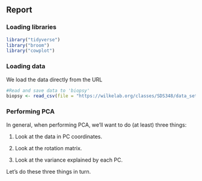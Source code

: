 ## Report

### Loading libraries

```r
library("tidyverse")
library("broom")
library("cowplot")
```

### Loading data

We load the data directly from the URL

```r
#Read and save data to 'biopsy'
biopsy <- read_csv(file = "https://wilkelab.org/classes/SDS348/data_sets/biopsy.csv")
```

### Performing PCA

In general, when performing PCA, we’ll want to do (at least) three things:

1.  Look at the data in PC coordinates.

2.  Look at the rotation matrix.

3.  Look at the variance explained by each PC.

Let’s do these three things in turn.

```r

```

```r

```

```r

```

```r


```

```r

```

```r

```

```r

```

```r


```
